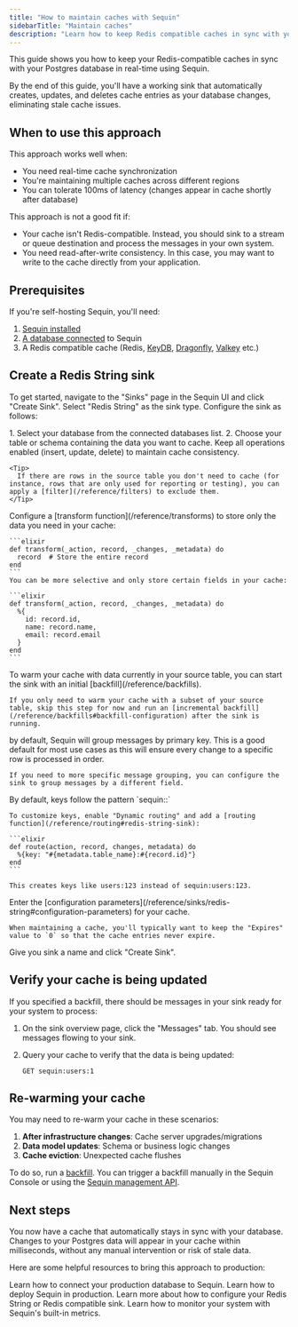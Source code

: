 ```yaml
---
title: "How to maintain caches with Sequin"
sidebarTitle: "Maintain caches"
description: "Learn how to keep Redis compatible caches in sync with your Postgres database. Eliminate stale cache issues with real-time change data capture."
---
```


This guide shows you how to keep your Redis-compatible caches in sync with your Postgres database in real-time using Sequin.

By the end of this guide, you'll have a working sink that automatically creates, updates, and deletes cache entries as your database changes, eliminating stale cache issues.

## When to use this approach

This approach works well when:
- You need real-time cache synchronization
- You're maintaining multiple caches across different regions
- You can tolerate 100ms of latency (changes appear in cache shortly after database)


This approach is not a good fit if:
- Your cache isn't Redis-compatible. Instead, you should sink to a stream or queue destination and process the messages in your own system.
- You need read-after-write consistency. In this case, you may want to write to the cache directly from your application.

## Prerequisites

If you're self-hosting Sequin, you'll need:

1. [Sequin installed](/running-sequin)
2. [A database connected](/connect-postgres) to Sequin
3. A Redis compatible cache (Redis, [KeyDB](https://docs.keydb.dev/), [Dragonfly](https://dragonflydb.io/), [Valkey](https://valkey.io/) etc.)

## Create a Redis String sink

To get started, navigate to the "Sinks" page in the Sequin UI and click "Create Sink". Select "Redis String" as the sink type. Configure the sink as follows:

<Steps titleSize="h3">
  <Step title="Select the source">
    1. Select your database from the connected databases list.
    2. Choose your table or schema containing the data you want to cache.
  </Step>

  <Step title="Apply filters">
    Keep all operations enabled (insert, update, delete) to maintain cache consistency.

    <Tip>
      If there are rows in the source table you don't need to cache (for instance, rows that are only used for reporting or testing), you can apply a [filter](/reference/filters) to exclude them.
    </Tip>
  </Step>

  <Step title="Transform the data">
    Configure a [transform function](/reference/transforms) to store only the data you need in your cache:

    ```elixir
    def transform(_action, record, _changes, _metadata) do
      record  # Store the entire record
    end
    ```
    You can be more selective and only store certain fields in your cache:

    ```elixir
    def transform(_action, record, _changes, _metadata) do
      %{
        id: record.id,
        name: record.name,
        email: record.email
      }
    end
    ```
  </Step>

  <Step title="Warm the cache with a backfill">
    To warm your cache with data currently in your source table, you can start the sink with an initial [backfill](/reference/backfills).

    If you only need to warm your cache with a subset of your source table, skip this step for now and run an [incremental backfill](/reference/backfills#backfill-configuration) after the sink is running.
  </Step>

  <Step title="Group by primary key">
    by default, Sequin will group messages by primary key. This is a good default for most use cases as this will ensure every change to a specific row is processed in order.

    If you need to more specific message grouping, you can configure the sink to group messages by a different field.
  </Step>

  <Step title="Configure routing">
    By default, keys follow the pattern `sequin:<table-name>:<primary-key>`

    To customize keys, enable "Dynamic routing" and add a [routing function](/reference/routing#redis-string-sink):

    ```elixir
    def route(action, record, changes, metadata) do
      %{key: "#{metadata.table_name}:#{record.id}"}
    end
    ```

    This creates keys like users:123 instead of sequin:users:123.
  </Step>

  <Step title="Enter the connection details for your cache">
    Enter the [configuration parameters](/reference/sinks/redis-string#configuration-parameters) for your cache.

    When maintaining a cache, you'll typically want to keep the "Expires" value to `0` so that the cache entries never expire.
  </Step>

  <Step title="Create the sink">
    Give you sink a name and click "Create Sink".
  </Step>
</Steps>

## Verify your cache is being updated

If you specified a backfill, there should be messages in your sink ready for your system to process:

1. On the sink overview page, click the "Messages" tab. You should see messages flowing to your sink.
2. Query your cache to verify that the data is being updated:

    ```redis
    GET sequin:users:1
    ```

## Re-warming your cache

You may need to re-warm your cache in these scenarios:

1. **After infrastructure changes**: Cache server upgrades/migrations
2. **Data model updates**: Schema or business logic changes
3. **Cache eviction**: Unexpected cache flushes

To do so, run a [backfill](/reference/backfills). You can trigger a backfill manually in the Sequin Console or using the [Sequin management API](/management-api/backfills/create).

## Next steps

You now have a cache that automatically stays in sync with your database. Changes to your Postgres data will appear in your cache within milliseconds, without any manual intervention or risk of stale data.

Here are some helpful resources to bring this approach to production:

<CardGroup>
  <Card title="Connect your production database" icon="database" href="/connect-postgres">
    Learn how to connect your production database to Sequin.
  </Card>
  <Card title="Deploy Sequin in production" icon="code" href="/how-to/deploy-to-production">
    Learn how to deploy Sequin in production.
  </Card>
  <Card title="Learn more about Redis String sinks" icon="rotate" href="/reference/sinks/redis-string">
    Learn more about how to configure your Redis String or Redis compatible sink.
  </Card>
  <Card title="Monitor your workflows" icon="chart-line" href="/reference/metrics">
    Learn how to monitor your system with Sequin's built-in metrics.
  </Card>
</CardGroup>
